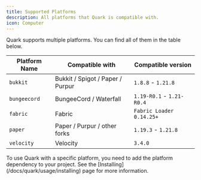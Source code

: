 ```yaml
---
title: Supported Platforms
description: All platforms that Quark is compatible with.
icon: Computer
---
```


Quark supports multiple platforms. You can find all of them in the table below.

| Platform Name                             | Compatible with                  | Compatible version        |
|-------------------------------------------|----------------------------------|---------------------------|
| `bukkit`                                  | Bukkit / Spigot / Paper / Purpur | `1.8.8` - `1.21.8`        |
| `bungeecord`                              | BungeeCord / Waterfall           | `1.19-R0.1` - `1.21-R0.4` |
| `fabric`                                  | Fabric                           | `Fabric Loader 0.14.25+`  |
| `paper`                                   | Paper / Purpur / other forks     | `1.19.3` - `1.21.8`       |
| `velocity`                                | Velocity                         | `3.4.0`                   |

<Callout title="How to use it?" type="info">
  To use Quark with a specific platform, you need to add the platform dependency to your project. See the [Installing](/docs/quark/usage/installing) page for more information.
</Callout>